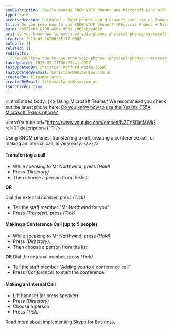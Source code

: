 ```yaml
---
seoDescription: Easily manage SNOM VOIP phones and Microsoft Lync with expert guidance on transferring calls, creating conferences, and making internal connections.
type: rule
archivedreason: Outdated - SNOM phones and Microsoft Lync are no longer widely used or supported. See https://www.ssw.com.au/rules/rules-to-better-microsoft-teams/
title: Do you know how to use SNOM VOIP phones? (Physical Phones + Microsoft Lync)
guid: 0b57f4b6-6798-45bb-995c-cd09ebcc4652
uri: do-you-know-how-to-use-snom-voip-phones-physical-phones-microsoft-lync
created: 2013-02-26T00:05:17.000Z
authors: []
related: []
redirects:
  - do-you-know-how-to-use-snom-voip-phones-(physical-phones-+-microsoft-lync)
lastUpdated: 2025-07-21T08:22:41.000Z
lastUpdatedBy: Christian Morford-Waite [SSW]
lastUpdatedByEmail: ChristianMWaite@ssw.com.au
createdBy: titusmaclaren
createdByEmail: titusmaclaren@ssw.com.au
isArchived: true
---
```


<introEmbed
  body={<>
Using Microsoft Teams? We recommend you check out the latest phone here: [Do you know how to use the Yealink T55A Microsoft Teams phone?](/do-you-know-how-to-use-the-yealink-t55a-microsoft-teams-phone)

<introYoutube url="https://www.youtube.com/embed/NZTY5f1mMWk?rel=0" description={""} />

Using SNOM phones, transferring a call, creating a conference call, or making an internal call, is very easy.
  </>}
/>
#### Transferring a call

* While speaking to Mr Northwind, press _(Hold)_
* Press _(Directory)_
* Then choose a person from the list

**OR**

Dial the external number, press _(Tick)_

* Tell the staff member "Mr Northwind for you"
* Press _(Transfer)_, press _(Tick)_

#### Making a Conference Call (up to 5 people)

* While speaking to Mr Northwind, press _(Hold)_
* Press _(Directory)_.
* Then choose a person from the list

**OR**
Dial the external number, press _(Tick)_

* Tell the staff member "Adding you to a conference call"
* Press _(Conference)_ to start the conference

#### Making an Internal Call

* Lift handset (or press speaker)
* Press _(Directory)_
* Choose a person
* Press _(Tick)_

Read more about [implementing Skype for Business](http://www.ssw.com.au/ssw/Consulting/Lync.aspx).
